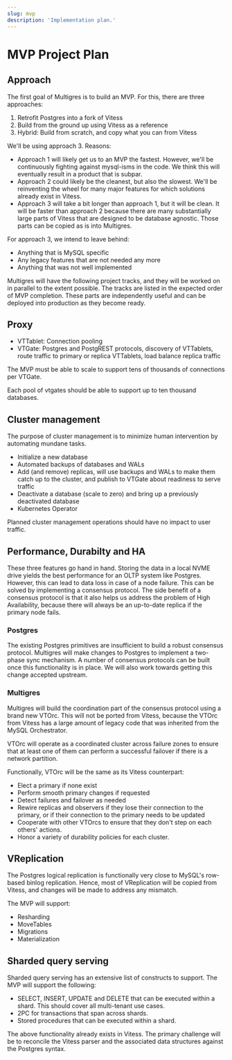 ```yaml
---
slug: mvp
description: 'Implementation plan.'
---
```


# MVP Project Plan

## Approach

The first goal of Multigres is to build an MVP. For this, there are three approaches:

1. Retrofit Postgres into a fork of Vitess
2. Build from the ground up using Vitess as a reference
3. Hybrid: Build from scratch, and copy what you can from Vitess

We'll be using approach 3. Reasons:

* Approach 1 will likely get us to an MVP the fastest. However, we'll be continuously fighting against mysql-isms in the code. We think this will eventually result in a product that is subpar.
* Approach 2 could likely be the cleanest, but also the slowest. We'll be reinventing the wheel for many major features for which solutions already exist in Vitess.
* Approach 3 will take a bit longer than approach 1, but it will be clean. It will be faster than approach 2 because there are many substantially large parts of Vitess that are designed to be database agnostic. Those parts can be copied as is into Multigres.

For approach 3, we intend to leave behind:

* Anything that is MySQL specific
* Any legacy features that are not needed any more
* Anything that was not well implemented

Multigres will have the following project tracks, and they will be worked on in parallel to the extent possible. The tracks are listed in the expected order of MVP completion. These parts are independently useful and can be deployed into production as they become ready.

## Proxy

* VTTablet: Connection pooling
* VTGate: Postgres and PostgREST protocols, discovery of VTTablets, route traffic to primary or replica VTTablets, load balance replica traffic

The MVP must be able to scale to support tens of thousands of connections per VTGate.

Each pool of vtgates should be able to support up to ten thousand databases.

## Cluster management

The purpose of cluster management is to minimize human intervention by automating mundane tasks.

* Initialize a new database
* Automated backups of databases and WALs
* Add (and remove) replicas, will use backups and WALs to make them catch up to the cluster, and publish to VTGate about readiness to serve traffic
* Deactivate a database (scale to zero) and bring up a previously deactivated database
* Kubernetes Operator

Planned cluster management operations should have no impact to user traffic.

## Performance, Durabilty and HA

These three features go hand in hand. Storing the data in a local NVME drive yields the best performance for an OLTP system like Postgres. However, this can lead to data loss in case of a node failure. This can be solved by implementing a consensus protocol. The side benefit of a consensus protocol is that it also helps us address the problem of High Availability, because there will always be an up-to-date replica if the primary node fails.

### Postgres

The existing Postgres primitives are insufficient to build a robust consensus protocol. Multigres will make changes to Postgres to implement a two-phase sync mechanism. A number of consensus protocols can be built once this functionality is in place. We will also work towards getting this change accepted upstream.

### Multigres

Multigres will build the coordination part of the consensus protocol using a brand new VTOrc. This will not be ported from Vitess, because the VTOrc from Vitess has a large amount of legacy code that was inherited from the MySQL Orchestrator.

VTOrc will operate as a coordinated cluster across failure zones to ensure that at least one of them can perform a successful failover if there is a network partition.

Functionally, VTOrc will be the same as its Vitess counterpart:

* Elect a primary if none exist
* Perform smooth primary changes if requested
* Detect failures and failover as needed
* Rewire replicas and observers if they lose their connection to the primary, or if their connection to the primary needs to be updated
* Cooperate with other VTOrcs to ensure that they don't step on each others' actions.
* Honor a variety of durability policies for each cluster.

## VReplication

The Postgres logical replication is functionally very close to MySQL's row-based binlog replication. Hence, most of VReplication will be copied from Vitess, and changes will be made to address any mismatch.

The MVP will support:

* Resharding
* MoveTables
* Migrations
* Materialization

## Sharded query serving

Sharded query serving has an extensive list of constructs to support. The MVP will support the following:

* SELECT, INSERT, UPDATE and DELETE that can be executed within a shard. This should cover all multi-tenant use cases.
* 2PC for transactions that span across shards.
* Stored procedures that can be executed within a shard.

The above functionality already exists in Vitess. The primary challenge will be to reconcile the Vitess parser and the associated data structures against the Postgres syntax.